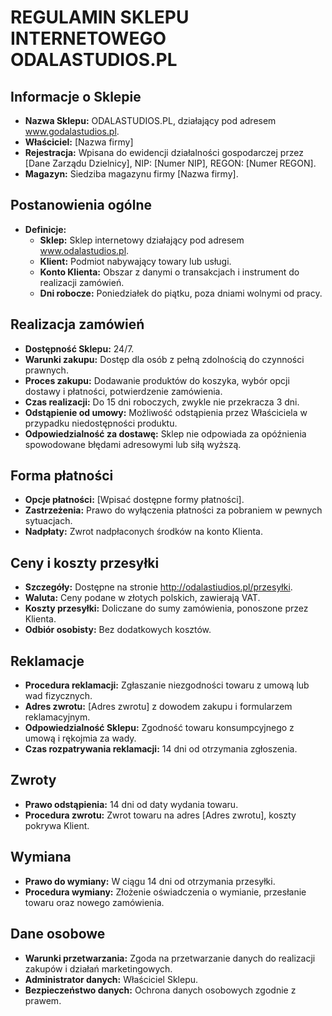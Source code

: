 # REGULAMIN SKLEPU INTERNETOWEGO ODALASTUDIOS.PL

## Informacje o Sklepie

- **Nazwa Sklepu:** ODALASTUDIOS.PL, działający pod adresem www.godalastudios.pl.
- **Właściciel:** [Nazwa firmy]
- **Rejestracja:** Wpisana do ewidencji działalności gospodarczej przez [Dane Zarządu Dzielnicy], NIP: [Numer NIP], REGON: [Numer REGON].
- **Magazyn:** Siedziba magazynu firmy [Nazwa firmy].

## Postanowienia ogólne

- **Definicje:**
  - **Sklep:** Sklep internetowy działający pod adresem www.odalastudios.pl.
  - **Klient:** Podmiot nabywający towary lub usługi.
  - **Konto Klienta:** Obszar z danymi o transakcjach i instrument do realizacji zamówień.
  - **Dni robocze:** Poniedziałek do piątku, poza dniami wolnymi od pracy.

## Realizacja zamówień

- **Dostępność Sklepu:** 24/7.
- **Warunki zakupu:** Dostęp dla osób z pełną zdolnością do czynności prawnych.
- **Proces zakupu:** Dodawanie produktów do koszyka, wybór opcji dostawy i płatności, potwierdzenie zamówienia.
- **Czas realizacji:** Do 15 dni roboczych, zwykle nie przekracza 3 dni.
- **Odstąpienie od umowy:** Możliwość odstąpienia przez Właściciela w przypadku niedostępności produktu.
- **Odpowiedzialność za dostawę:** Sklep nie odpowiada za opóźnienia spowodowane błędami adresowymi lub siłą wyższą.

## Forma płatności

- **Opcje płatności:** [Wpisać dostępne formy płatności].
- **Zastrzeżenia:** Prawo do wyłączenia płatności za pobraniem w pewnych sytuacjach.
- **Nadpłaty:** Zwrot nadpłaconych środków na konto Klienta.

## Ceny i koszty przesyłki

- **Szczegóły:** Dostępne na stronie http://odalastiudios.pl/przesyłki.
- **Waluta:** Ceny podane w złotych polskich, zawierają VAT.
- **Koszty przesyłki:** Doliczane do sumy zamówienia, ponoszone przez Klienta.
- **Odbiór osobisty:** Bez dodatkowych kosztów.

## Reklamacje

- **Procedura reklamacji:** Zgłaszanie niezgodności towaru z umową lub wad fizycznych.
- **Adres zwrotu:** [Adres zwrotu] z dowodem zakupu i formularzem reklamacyjnym.
- **Odpowiedzialność Sklepu:** Zgodność towaru konsumpcyjnego z umową i rękojmia za wady.
- **Czas rozpatrywania reklamacji:** 14 dni od otrzymania zgłoszenia.

## Zwroty

- **Prawo odstąpienia:** 14 dni od daty wydania towaru.
- **Procedura zwrotu:** Zwrot towaru na adres [Adres zwrotu], koszty pokrywa Klient.

## Wymiana

- **Prawo do wymiany:** W ciągu 14 dni od otrzymania przesyłki.
- **Procedura wymiany:** Złożenie oświadczenia o wymianie, przesłanie towaru oraz nowego zamówienia.

## Dane osobowe

- **Warunki przetwarzania:** Zgoda na przetwarzanie danych do realizacji zakupów i działań marketingowych.
- **Administrator danych:** Właściciel Sklepu.
- **Bezpieczeństwo danych:** Ochrona danych osobowych zgodnie z prawem.
